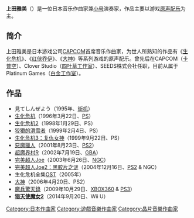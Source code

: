 {{Japanese|japanese=上田 雅美|kana=うえだ まさみ|romaji=Masami Ueda}}

'''上田雅美'''（{{Bd|1974年|11月19日|||Masami Ueda}}）是一位日本音乐作曲家兼[[小号|小号]]演奏家，作品主要以游戏[[原声配乐|原声配乐]]为主。

== 简介 ==
上田雅美是日本游戏公司[[CAPCOM|CAPCOM]]首席音乐作曲家，为世人所熟知的作品有《[[生化危机|生化危机]]》、《[[完美超人Joe|红侠乔伊]]》、《[[大神_(游戏)|大神]]》等系列游戏的原声配乐。曾先后在CAPCOM（[[卡普空|卡普空]]）、Clover Studio（[[四叶草工作室|四叶草工作室]]）、SEEDS株式会社任职，目前从属于Platinum Games（[[白金工作室|白金工作室]]）。

== 作品 ==
* 見てしんぜよう（1995年、[[街机|街机]]）
* [[生化危机|生化危机]]（1996年3月22日、[[PlayStation|PS]]）
* [[生化危机2|生化危机2]]（1998年1月29日、PS）
* [[狡猾的滑雪者|狡猾的滑雪者]]（1999年2月4日、PS）
* [[生化危机3：复仇女神|生化危机3：复仇女神]]（1999年9月22日、PS）
* [[惡魔獵人|惡魔獵人]]（2001年8月23日、[[PS2|PS2]]）
* [[超魔界村R|超魔界村R]]（2002年7月19日、[[Game_Boy_Advance|GBA]]）
* [[完美超人Joe|完美超人Joe]]（2003年6月26日、[[任天堂GameCube|NGC]]）
* [[完美超人Joe2|完美超人Joe2：黑胶片之谜]]（2004年12月16日、[[PS2|PS2]] & NGC）
* 生化危机全集[[OST|OST]]（2005年）
* [[大神_(游戏)|大神]]（2006年4月20日、PS2）
* [[魔兵驚天錄|魔兵驚天錄]]（2009年10月29日、[[XBOX360|XBOX360]] & [[PS3|PS3]]）
* '''[[魔兵驚天錄2|猎天使魔女2]]'''（2014年9月20日、Wii U）

{{DEFAULTSORT:Masami Ueda}}
[[Category:日本作曲家|Category:日本作曲家]]
[[Category:遊戲音樂作曲家|Category:遊戲音樂作曲家]]
[[Category:晶片音樂作曲家|Category:晶片音樂作曲家]]